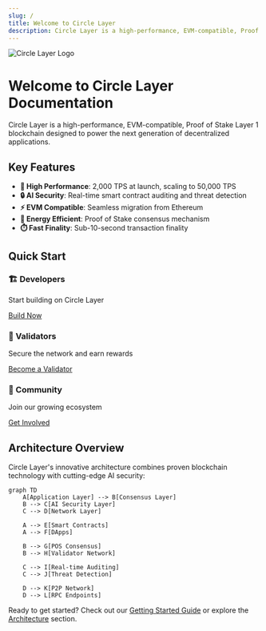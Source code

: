 ```yaml
---
slug: /
title: Welcome to Circle Layer
description: Circle Layer is a high-performance, EVM-compatible, Proof of Stake Layer 1 blockchain with AI security features.
---
```



<div className="hero-gradient">
  <div className="hero-logo-glow">
    <picture>
      <source srcSet="/img/dark-theme-logo.png" media="(prefers-color-scheme: dark)" />
      <img src="/img/light-theme-logo.png" alt="Circle Layer Logo" className="main-logo" />
    </picture>
  </div>
</div>

# Welcome to Circle Layer Documentation

Circle Layer is a high-performance, EVM-compatible, Proof of Stake Layer 1 blockchain designed to power the next generation of decentralized applications.

## Key Features

- **🚀 High Performance**: 2,000 TPS at launch, scaling to 50,000 TPS
- **🔒 AI Security**: Real-time smart contract auditing and threat detection
- **⚡ EVM Compatible**: Seamless migration from Ethereum
- **🌱 Energy Efficient**: Proof of Stake consensus mechanism
- **⏱️ Fast Finality**: Sub-10-second transaction finality

## Quick Start

<div className="quick-start-grid">
  <div className="quick-start-card">
    <h3>🏗️ Developers</h3>
    <p>Start building on Circle Layer</p>
    <a href="/docs/development/writing-smart-contracts" className="button button--primary">
      Build Now
    </a>
  </div>
  
  <div className="quick-start-card">
    <h3>🎯 Validators</h3>
    <p>Secure the network and earn rewards</p>
    <a href="/docs/nodes-validation/becoming-validator" className="button button--secondary">
      Become a Validator
    </a>
  </div>
  
  <div className="quick-start-card">
    <h3>👥 Community</h3>
    <p>Join our growing ecosystem</p>
    <a href="/docs/community/forums-social-media" className="button button--secondary">
      Get Involved
    </a>
  </div>
</div>

## Architecture Overview

Circle Layer's innovative architecture combines proven blockchain technology with cutting-edge AI security:

```mermaid
graph TD
    A[Application Layer] --> B[Consensus Layer]
    B --> C[AI Security Layer]
    C --> D[Network Layer]
    
    A --> E[Smart Contracts]
    A --> F[DApps]
    
    B --> G[POS Consensus]
    B --> H[Validator Network]
    
    C --> I[Real-time Auditing]
    C --> J[Threat Detection]
    
    D --> K[P2P Network]
    D --> L[RPC Endpoints]
```

Ready to get started? Check out our [Getting Started Guide](/docs/getting-started/set-up-wallet) or explore the [Architecture](/docs/architecture/pos-consensus) section. 